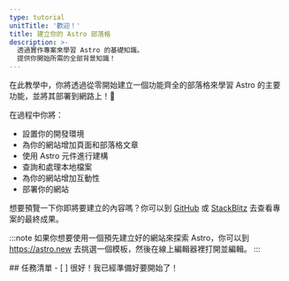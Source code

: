 ```yaml
---
type: tutorial
unitTitle: '歡迎！'
title: 建立你的 Astro 部落格
description: >-
  透過實作專案來學習 Astro 的基礎知識。
  提供你開始所需的全部背景知識！
---
```



<Lede> 在此教學中，你將透過從零開始建立一個功能齊全的部落格來學習 Astro 的主要功能，並將其部署到網路上！🚀 </Lede>

在過程中你將：
- 設置你的開發環境
- 為你的網站增加頁面和部落格文章
- 使用 Astro 元件進行建構
- 查詢和處理本地檔案
- 為你的網站增加互動性
- 部署你的網站

想要預覽一下你即將要建立的內容嗎？你可以到 [GitHub](https://github.com/withastro/blog-tutorial-demo) 或 [StackBlitz](https://stackblitz.com/github/withastro/blog-tutorial-demo/tree/complete?file=src%2Fpages%2Findex.astro) 去查看專案的最終成果。

:::note
如果你想要使用一個預先建立好的網站來探索 Astro，你可以到 https://astro.new 去挑選一個模板，然後在線上編輯器裡打開並編輯。
::: 


<Box icon="check-list">
## 任務清單

<Checklist>
- [ ] 很好！我已經準備好要開始了！
</Checklist>
</Box>
